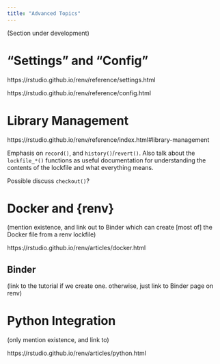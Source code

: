 ```yaml
---
title: "Advanced Topics"
---
```


(Section under development)

# "Settings" and "Config"

https://rstudio.github.io/renv/reference/settings.html

https://rstudio.github.io/renv/reference/config.html

# Library Management

https://rstudio.github.io/renv/reference/index.html#library-management

Emphasis on `record()`, and `history()`/`revert()`. Also talk about the `lockfile_*()` functions as useful documentation for understanding the contents of the lockfile and what everything means.

Possible discuss `checkout()`?

# Docker and {renv}

(mention existence, and link out to Binder which can create \[most of\] the Docker file from a renv lockfile)

https://rstudio.github.io/renv/articles/docker.html

## Binder

(link to the tutorial if we create one. otherwise, just link to Binder page on renv)

# Python Integration

(only mention existence, and link to)

https://rstudio.github.io/renv/articles/python.html
